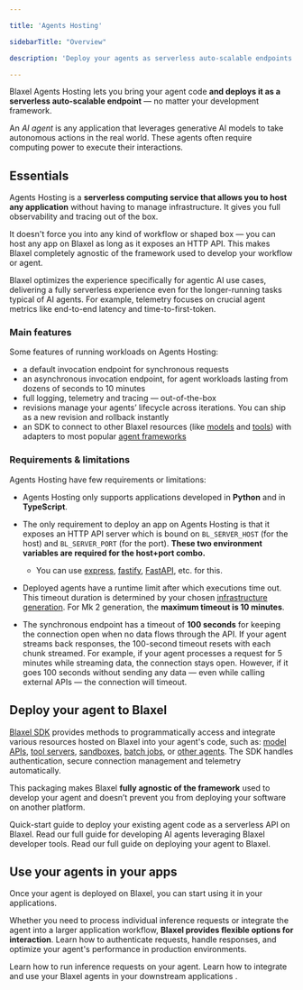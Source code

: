```yaml
---

title: 'Agents Hosting'

sidebarTitle: "Overview"

description: 'Deploy your agents as serverless auto-scalable endpoints.'

---
```


Blaxel Agents Hosting lets you bring your agent code **and deploys it as a serverless auto-scalable endpoint** — no matter your development framework. 

An *AI agent* is any application that leverages generative AI models to take autonomous actions in the real world. These agents often require computing power to execute their interactions.

## Essentials

Agents Hosting is a **serverless computing service that allows you to host any application** without having to manage infrastructure. It gives you full observability and tracing out of the box.

It doesn't force you into any kind of workflow or shaped box — you can host any app on Blaxel as long as it exposes an HTTP API. This makes Blaxel completely agnostic of the framework used to develop your workflow or agent.

Blaxel optimizes the experience specifically for agentic AI use cases, delivering a fully serverless experience even for the longer-running tasks typical of AI agents. For example, telemetry focuses on crucial agent metrics like end-to-end latency and time-to-first-token. 

### Main features

Some features of running workloads on Agents Hosting:

- a default invocation endpoint for synchronous requests
- an asynchronous invocation endpoint, for agent workloads lasting from dozens of seconds to 10 minutes
- full logging, telemetry and tracing — out-of-the-box
- revisions manage your agents’ lifecycle across iterations. You can ship as a new revision and rollback instantly
- an SDK to connect to other Blaxel resources (like [models](../Models/Overview) and [tools](../Functions/Overview)) with adapters to most popular [agent frameworks](../Frameworks/Overview)

### Requirements & limitations

Agents Hosting have few requirements or limitations:

- Agents Hosting only supports applications developed in **Python** and in **TypeScript**.

- The only requirement to deploy an app on Agents Hosting is that it exposes an HTTP API server which is bound on `BL_SERVER_HOST` (for the host) and `BL_SERVER_PORT` (for the port). **These two environment variables are required for the host+port combo.**
    - You can use [express](https://expressjs.com/), [fastify](https://fastify.dev/), [FastAPI](https://fastapi.tiangolo.com/), etc. for this.

- Deployed agents have a runtime limit after which executions time out. This timeout duration is determined by your chosen [infrastructure generation](../Infrastructure/Gens). For Mk 2 generation, the **maximum timeout is 10 minutes**.

- The synchronous endpoint has a timeout of **100 seconds** for keeping the connection open when no data flows through the API. If your agent streams back responses, the 100-second timeout resets with each chunk streamed. For example, if your agent processes a request for 5 minutes while streaming data, the connection stays open. However, if it goes 100 seconds without sending any data — even while calling external APIs — the connection will timeout.

## Deploy your agent to Blaxel

[Blaxel SDK](../sdk-reference/introduction) provides methods to programmatically access and integrate various resources hosted on Blaxel into your agent's code, such as: [model APIs](../Models/Overview), [tool servers](../Functions/Overview), [sandboxes](../Sandboxes/Overview), [batch jobs](../Jobs/Overview), or [other agents](Overview). The SDK handles authentication, secure connection management and telemetry automatically.

This packaging makes Blaxel **fully agnostic of the framework** used to develop your agent and doesn’t prevent you from deploying your software on another platform.

<Card title="Quickstart" icon="bolt" href="/Agents/Quickstart-agent">
Quick-start guide to deploy your existing agent code as a serverless API on Blaxel.
</Card>

<CardGroup cols={2}>

<Card title="Develop an agent using Blaxel resources" icon="robot" href="/Agents/Develop-an-agent">
Read our full guide for developing AI agents leveraging Blaxel developer tools.
</Card>

<Card title="Deploy an agent on Blaxel" icon="rocket" href="/Agents/Deploy-an-agent">
Read our full guide on deploying your agent to Blaxel.
</Card>

</CardGroup>

## Use your agents in your apps

Once your agent is deployed on Blaxel, you can start using it in your applications. 

Whether you need to process individual inference requests or integrate the agent into a larger application workflow, **Blaxel provides flexible options for interaction**. Learn how to authenticate requests, handle responses, and optimize your agent's performance in production environments.

<CardGroup cols={2}>

<Card title="Query agents" icon="bolt" href="/Agents/Query-agents">
Learn how to run inference requests on your agent. 
</Card>

<Card title="Integrate in apps" icon="display" href="/Agents/Integrate-in-apps">
Learn how to integrate and use your Blaxel agents in your downstream applications . 
</Card>

</CardGroup>